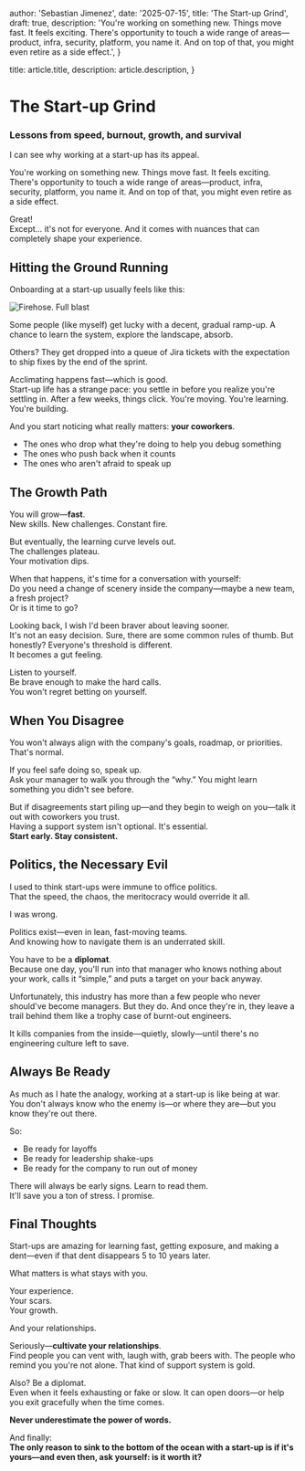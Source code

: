
  author: 'Sebastian Jimenez',
  date: '2025-07-15',
  title: 'The Start-up Grind',
  draft: true,
  description: 'You\'re working on something new. Things move fast. It feels exciting. There\'s opportunity to touch a wide range of areas—product, infra, security, platform, you name it. And on top of that, you might even retire as a side effect.',
}

  title: article.title,
  description: article.description,
}


# The Start-up Grind
### Lessons from speed, burnout, growth, and survival

I can see why working at a start-up has its appeal.

You're working on something new. Things move fast. It feels exciting. There's opportunity to touch a wide range of areas—product, infra, security, platform, you name it. And on top of that, you might even retire as a side effect.

Great!  
Except... it's not for everyone. And it comes with nuances that can completely shape your experience.

## Hitting the Ground Running

Onboarding at a start-up usually feels like this:  

<Image src={fireHosePhoto} alt="Firehose. Full blast" />

Some people (like myself) get lucky with a decent, gradual ramp-up. A chance to learn the system, explore the landscape, absorb.

Others? They get dropped into a queue of Jira tickets with the expectation to ship fixes by the end of the sprint.

Acclimating happens fast—which is good.  
Start-up life has a strange pace: you settle in before you realize you're settling in. After a few weeks, things click. You're moving. You're learning. You're building.

And you start noticing what really matters: **your coworkers**.

- The ones who drop what they're doing to help you debug something  
- The ones who push back when it counts  
- The ones who aren't afraid to speak up

## The Growth Path

You will grow—**fast**.  
New skills. New challenges. Constant fire.

But eventually, the learning curve levels out.  
The challenges plateau.  
Your motivation dips.

When that happens, it's time for a conversation with yourself:  
Do you need a change of scenery inside the company—maybe a new team, a fresh project?  
Or is it time to go?

Looking back, I wish I'd been braver about leaving sooner.  
It's not an easy decision. Sure, there are some common rules of thumb. But honestly? Everyone's threshold is different.  
It becomes a gut feeling.

Listen to yourself.  
Be brave enough to make the hard calls.  
You won't regret betting on yourself.

## When You Disagree

You won't always align with the company's goals, roadmap, or priorities. That's normal.

If you feel safe doing so, speak up.  
Ask your manager to walk you through the “why.” You might learn something you didn't see before.

But if disagreements start piling up—and they begin to weigh on you—talk it out with coworkers you trust.  
Having a support system isn't optional. It's essential.  
**Start early. Stay consistent.**

## Politics, the Necessary Evil

I used to think start-ups were immune to office politics.  
That the speed, the chaos, the meritocracy would override it all.

I was wrong.

Politics exist—even in lean, fast-moving teams.  
And knowing how to navigate them is an underrated skill.

You have to be a **diplomat**.  
Because one day, you'll run into that manager who knows nothing about your work, calls it “simple,” and puts a target on your back anyway.

Unfortunately, this industry has more than a few people who never should've become managers. But they do. And once they're in, they leave a trail behind them like a trophy case of burnt-out engineers.

It kills companies from the inside—quietly, slowly—until there's no engineering culture left to save.

## Always Be Ready

As much as I hate the analogy, working at a start-up is like being at war.  
You don't always know who the enemy is—or where they are—but you know they're out there.

So:

- Be ready for layoffs  
- Be ready for leadership shake-ups  
- Be ready for the company to run out of money

There will always be early signs. Learn to read them.  
It'll save you a ton of stress. I promise.

## Final Thoughts

Start-ups are amazing for learning fast, getting exposure, and making a dent—even if that dent disappears 5 to 10 years later.

What matters is what stays with you.

Your experience.  
Your scars.  
Your growth.

And your relationships.

Seriously—**cultivate your relationships**.  
Find people you can vent with, laugh with, grab beers with. The people who remind you you're not alone. That kind of support system is gold.

Also? Be a diplomat.  
Even when it feels exhausting or fake or slow. It can open doors—or help you exit gracefully when the time comes.

**Never underestimate the power of words.**

And finally:  
**The only reason to sink to the bottom of the ocean with a start-up is if it's yours—and even then, ask yourself: is it worth it?**
